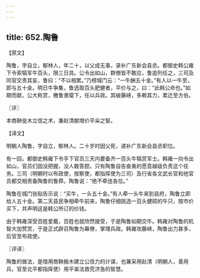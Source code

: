 ```yaml
---
---
---
```

title: 652.陶鲁
---



【原文】

陶鲁，字自立，郁林人，年二十，以父成无事，录补广东新会县丞。都御史韩公雍下令索犒军牛百头，限三日具。公令出如山，群僚皆不敢应，鲁逾列任之，三司及同官交责其妄，鲁曰：“不以相累。”乃榜城门云：“一牛酬五十金。”有人以一牛至，即与五十金。明日牛争集，鲁选取百头肥健者，平价与之，曰：“此韩公命也。”如期而献，公大称赏，檄鲁隶麾下，任以兵政。其破藤峡，多赖其力，累迁至方伯。

〖评〗

本商鞅徙木立信之术，兼赵清献增价平籴之智。

【译文】

明朝人陶鲁，字自立，郁林人。二十岁时因父死，递补广东新会县丞职位。

有一回，都御史韩雍下令手下官员三天内要备齐一百头牛犒赏军士。韩雍一向令出如山，官员们因没把握，没人敢答腔。只有陶鲁自告奋勇的愿意越级负责这个任务。三司（明朝时以布政使，按察使，都指挥使为三司）及行省各文武长官和他官员都交相责备陶鲁的鲁莽。陶鲁说：“绝不牵连各位。”

陶鲁在城门张贴告示说：“买牛，一头五十金。”有人牵一头牛来到县府，陶鲁立即给人五十金。第二天县民争相牵牛前来，陶鲁仔细挑选一百头健硕的牛只，按市价买下，并声明这是韩公所订的价钱。

由于韩雍深受百姓爱戴，百姓也就欣然接受，于是陶鲁如期交牛。韩雍对陶鲁的机智大加赞赏，于是正式辟召陶鲁为幕僚，掌理兵政。韩雍攻藤峡，陶鲁出力甚多，后官至布政使。

〖评译〗

陶鲁的做法，是借用商鞅搬木建立公信力的计谋，也兼采用赵清（明朝人，善用兵，官至北平都指挥使）用平粜法救荒济急的智慧。